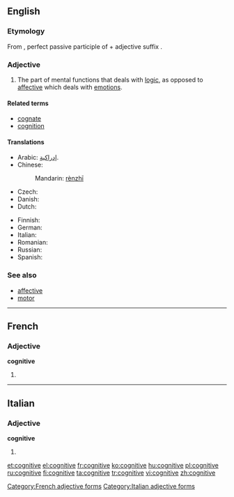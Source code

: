 ==English==

===Etymology===
From {{etyl|la}} {{term|cognitus||lang=la}}, perfect passive participle of {{term|cognosco||I know|lang=la}} + adjective suffix {{term|-ivus||lang=la}}.

===Adjective===
{{en-adj}}

# The part of mental functions that deals with [[logic]], as opposed to [[affective]] which deals with [[emotion]]s.

====Related terms====
* [[cognate]]
* [[cognition]]

====Translations====
{{trans-top|mental functions}}
* Arabic: [[إدراكية]].
* Chinese: {{zh-ts|認知|认知}}
*: Mandarin: [[rèn]][[ zhī]]
* Czech: {{t+|cs|kognitivní}}
* Danish: {{t-|da|kognitiv}}
* Dutch: {{t+|nl|cognitief}}
{{trans-mid}}
* Finnish: {{t-|fi|kognitiivinen}}
* German: {{t+|de|kognitiv}}
* Italian: {{t-|it|cognitivo}}
* Romanian: {{t+|ro|cognitiv}}
* Russian: {{t+|ru|когнитивный}}
* Spanish: {{t+|es|cognitivo}}
{{trans-bottom}}

===See also===
* [[affective]]
* [[motor]]

----

==French==

===Adjective===
'''cognitive''' {{f}}

# {{feminine of|[[cognitif #French|cognitif]]|lang=fr}}

[[Category:French adjective forms]]

----

==Italian==

===Adjective===
'''cognitive''' {{f}}

# {{form of|Feminine plural form|cognitivo|lang=it}}

[[Category:Italian adjective forms]]

[[et:cognitive]]
[[el:cognitive]]
[[fr:cognitive]]
[[ko:cognitive]]
[[hu:cognitive]]
[[pl:cognitive]]
[[ru:cognitive]]
[[fi:cognitive]]
[[ta:cognitive]]
[[tr:cognitive]]
[[vi:cognitive]]
[[zh:cognitive]]